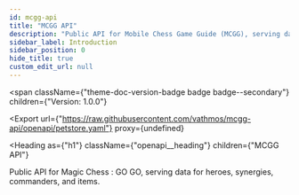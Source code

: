 ```yaml
---
id: mcgg-api
title: "MCGG API"
description: "Public API for Mobile Chess Game Guide (MCGG), serving data for heroes, synergies, commanders, and items."
sidebar_label: Introduction
sidebar_position: 0
hide_title: true
custom_edit_url: null
---
```



<span
  className={"theme-doc-version-badge badge badge--secondary"}
  children={"Version: 1.0.0"}
>
</span>

<Export
  url={"https://raw.githubusercontent.com/vathmos/mcgg-api/openapi/petstore.yaml"}
  proxy={undefined}
>
  
</Export>

<Heading
  as={"h1"}
  className={"openapi__heading"}
  children={"MCGG API"}
>
</Heading>



Public API for Magic Chess : GO GO, serving data for heroes, synergies, commanders, and items.


      